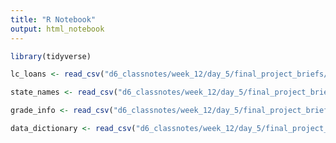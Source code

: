 ```yaml
---
title: "R Notebook"
output: html_notebook
---
```


```r
library(tidyverse)
```

```r
lc_loans <- read_csv("d6_classnotes/week_12/day_5/final_project_briefs/predicting_defaults_brief/data/lending_club_loans.csv")
```

```r
state_names <- read_csv("d6_classnotes/week_12/day_5/final_project_briefs/predicting_defaults_brief/data/state_names_info.csv")
```

```r
grade_info <- read_csv("d6_classnotes/week_12/day_5/final_project_briefs/predicting_defaults_brief/data/grade_info.csv")
```

```r
data_dictionary <- read_csv("d6_classnotes/week_12/day_5/final_project_briefs/predicting_defaults_brief/data/LCDataDictionary.csv")
```

